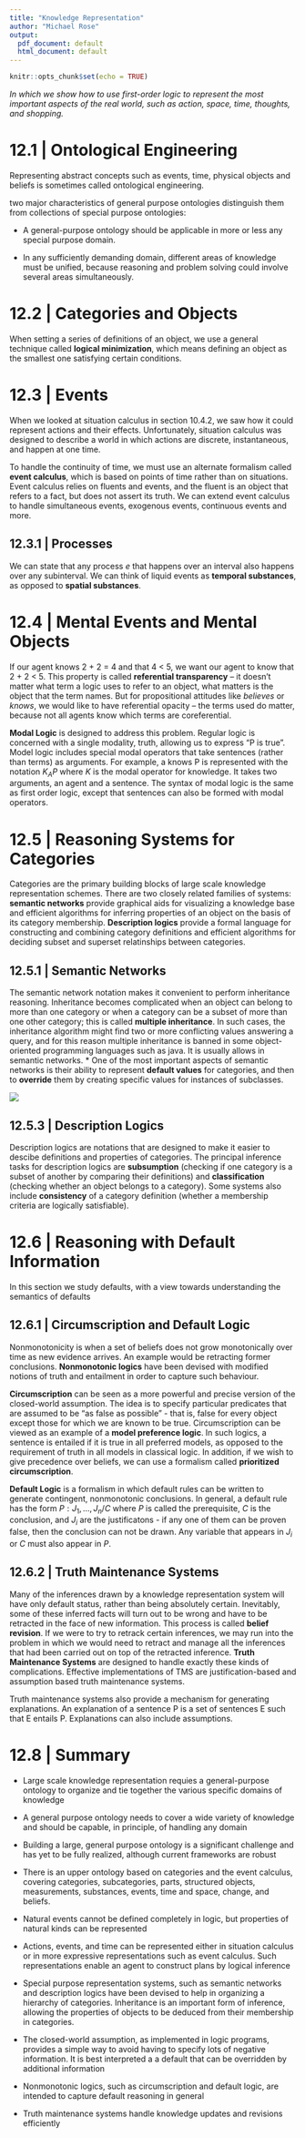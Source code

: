 ```yaml
---
title: "Knowledge Representation"
author: "Michael Rose"
output:
  pdf_document: default
  html_document: default
---
```


```r
knitr::opts_chunk$set(echo = TRUE)
```

_In which we show how to use first-order logic to represent the most important aspects of the real world, such as action, space, time, thoughts, and shopping._

# 12.1 | Ontological Engineering 

Representing abstract concepts such as events, time, physical objects and beliefs is sometimes called ontological engineering. 

two major characteristics of general purpose ontologies distinguish them from collections of special purpose ontologies: 

- A general-purpose ontology should be applicable in more or less any special purpose domain. 

- In any sufficiently demanding domain, different areas of knowledge must be unified, because reasoning and problem solving could involve several areas simultaneously. 

# 12.2 | Categories and Objects

When setting a series of definitions of an object, we use a general technique called **logical minimization**, which means defining an object as the smallest one satisfying certain conditions. 

# 12.3 | Events

When we looked at situation calculus in section 10.4.2, we saw how it could represent actions and their effects. Unfortunately, situation calculus was designed to describe a world in which actions are discrete, instantaneous, and happen at one time. 

To handle the continuity of time, we must use an alternate formalism called **event calculus**, which is based on points of time rather than on situations. Event calculus relies on fluents and events, and the fluent is an object that refers to a fact, but does not assert its truth. We can extend event calculus to handle simultaneous events, exogenous events, continuous events and more. 

## 12.3.1 | Processes

We can state that any process $e$ that happens over an interval also happens over any subinterval. We can think of liquid events as **temporal substances**, as opposed to **spatial substances**. 

# 12.4 | Mental Events and Mental Objects 

If our agent knows 2 + 2 = 4 and that 4 < 5, we want our agent to know that 2 + 2 < 5. This property is called **referential transparency** -- it doesn't matter what term a logic uses to refer to an object, what matters is the object that the term names. But for propositional attitudes like _believes_ or _knows_, we would like to have referential opacity -- the terms used do matter, because not all agents know which terms are coreferential. 

**Modal Logic** is designed to address this problem. Regular logic is concerned with a single modality, truth, allowing us to express "P is true". Model logic includes special modal operators that take sentences (rather than terms) as arguments. For example, a knows P is represented with the notation $K_A P$ where $K$ is the modal operator for knowledge. It takes two arguments, an agent and a sentence. The syntax of modal logic is the same as first order logic, except that sentences can also be formed with modal operators. 

# 12.5 | Reasoning Systems for Categories 

Categories are the primary building blocks of large scale knowledge representation schemes. There are two closely related families of systems: **semantic networks** provide graphical aids for visualizing a knowledge base and efficient algorithms for inferring properties of an object on the basis of its category membership. **Description logics** provide a formal language for constructing and combining category definitions and efficient algorithms for deciding subset and superset relatinships between categories. 

## 12.5.1 | Semantic Networks 

The semantic network notation makes it convenient to perform inheritance reasoning. Inheritance becomes complicated when an object can belong to more than one category or when a category can be a subset of more than one other category; this is called **multiple inheritance**. In such cases, the inheritance algorithm might find two or  more conflicting values answering a query, and for this reason multiple inheritance is banned in some object-oriented programming languages such as java. It is usually allows in semantic networks. 
*
One of the most important aspects of semantic networks is their ability to represent **default values** for categories, and then to **override** them by creating specific values for instances of subclasses.

![](semantic_network.png)


## 12.5.3 | Description Logics

Description logics are notations that are designed to  make it easier to descibe definitions and properties of categories. The principal inference tasks for description logics are **subsumption** (checking if one category is a subset of another by comparing their definitions) and **classification** (checking whether an object belongs to a category). Some systems also include **consistency** of a category definition (whether a membership criteria are logically satisfiable). 

# 12.6 | Reasoning with Default Information 

In this section we study defaults, with a view towards understanding the semantics of defaults

## 12.6.1  | Circumscription and Default Logic 

Nonmonotonicity is when a set of beliefs does not grow monotonically over time as new evidence arrives. An example would be retracting former conclusions. **Nonmonotonic logics** have been devised with modified notions of truth and entailment in order to capture such behaviour.

**Circumscription** can be seen as a more powerful and precise version of the closed-world assumption. The idea is to specify particular predicates that are assumed to be "as false as possible" - that is, false for every object except those for which we are known to be true. Circumscription can be viewed as an example of a **model preference logic**. In such logics, a sentence is entailed if it is true in all preferred models, as opposed to the requirement of truth in all models in classical logic. In addition, if we wish to give precedence over beliefs, we can use a formalism called **prioritized circumscription**.

**Default Logic** is a formalism in which default rules can be written to generate contingent, nonmonotonic conclusions. In general, a default rule has the form $P: J_1, ..., J_n/C$ where $P$ is called the prerequisite, $C$ is the conclusion, and $J_i$ are the justificatons - if any one of them can be proven false, then the conclusion can not be drawn. Any variable that appears in $J_i$ or $C$ must also appear in $P$. 

## 12.6.2 | Truth Maintenance Systems 

Many of the inferences drawn by a knowledge representation system will have only default status, rather than being absolutely certain. Inevitably, some of these inferred facts will turn out to be wrong and have to be retracted in the face of new information. This process is called **belief revision**. If we were to try to retrack certain inferences, we may run into the problem in which we would need to retract and manage all the inferences that had been carried out on top of the retracted inference. **Truth Maintenance Systems** are designed to handle exactly these kinds of complications. Effective implementations of TMS are justification-based and assumption based truth maintenance systems. 

Truth maintenance systems also provide a mechanism for generating explanations. An explanation of a sentence P is a set of sentences E such that E entails P. Explanations can also include assumptions. 

# 12.8 | Summary 

- Large scale knowledge representation requies a general-purpose ontology to organize and tie together the various specific domains of knowledge 

- A general purpose ontology needs to cover a wide variety of knowledge and should be capable, in principle, of handling any domain 

- Building a large, general purpose ontology is a significant challenge and has yet to be fully realized, although current frameworks are robust

- There is an upper ontology based on categories and the event calculus, covering categories, subcategories, parts, structured objects, measurements, substances, events, time and space, change, and beliefs. 

- Natural events cannot be defined completely in logic, but properties of natural kinds can be represented 

- Actions, events, and time can be represented either in situation calculus or in more expressive representations such as event calculus. Such representations enable an agent to construct plans by logical inference

- Special purpose representation systems, such as semantic networks and description logics have been devised to help in organizing a hierarchy of categories. Inheritance is an important form of inference, allowing the properties of objects to be deduced from their membership in categories. 

- The closed-world assumption, as implemented in logic programs, provides a simple way to avoid having to specify lots of negative information. It is best interpreted a a default that can be overridden by additional information

- Nonmonotonic logics, such as circumscription and default logic, are intended to capture default reasoning in general 

- Truth maintenance systems handle knowledge updates and revisions efficiently 



